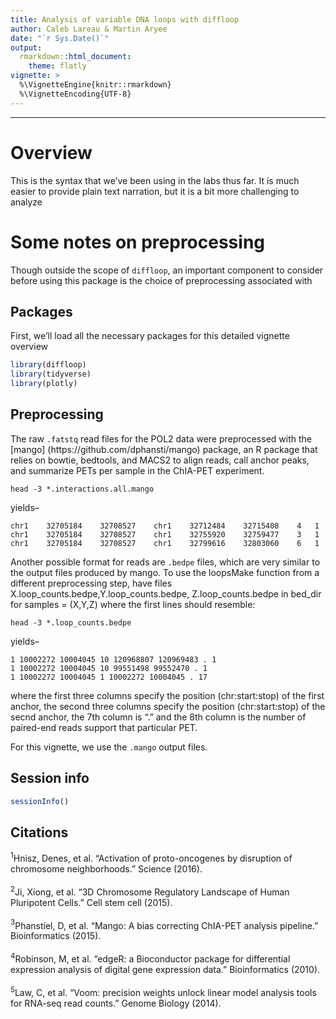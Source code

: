 ```yaml
---
title: Analysis of variable DNA loops with diffloop
author: Caleb Lareau & Martin Aryee
date: "`r Sys.Date()`"
output:
  rmarkdown::html_document:
    theme: flatly
vignette: >
  %\VignetteEngine{knitr::rmarkdown}
  %\VignetteEncoding{UTF-8}
---
```

***

# Overview
This is the syntax that we've been using in the labs thus far. It is much easier to provide plain text narration, but it is a bit more challenging to analyze 

# Some notes on preprocessing
Though outside the scope of `diffloop`, an important component to consider before using this package is the choice of preprocessing associated with 

## Packages
First, we'll load all the necessary packages for this detailed vignette overview

```r
library(diffloop)
library(tidyverse)
library(plotly)
```

## Preprocessing

The raw `.fatstq` read files for the POL2 data were preprocessed with the [mango] (https://github.com/dphansti/mango) package, an R package that relies on bowtie, bedtools, and MACS2 to align reads, call anchor peaks, and summarize PETs per sample in the ChIA-PET experiment.

```
head -3 *.interactions.all.mango
```
yields-- 
```
chr1    32705184    32708527    chr1    32712484    32715408    4   1
chr1    32705184    32708527    chr1    32755920    32759477    3   1
chr1    32705184    32708527    chr1    32799616    32803060    6   1
```

Another possible format for reads are `.bedpe` files, which are very similar to the output files produced by mango. To use the loopsMake function from a different preprocessing step, have files X.loop_counts.bedpe,Y.loop_counts.bedpe, Z.loop_counts.bedpe in bed_dir for samples = (X,Y,Z) where the first lines should resemble:

```
head -3 *.loop_counts.bedpe
```
yields--
```
1 10002272 10004045 10 120968807 120969483 . 1
1 10002272 10004045 10 99551498 99552470 . 1
1 10002272 10004045 1 10002272 10004045 . 17
```

where the first three columns specify the position (chr:start:stop) of the first anchor, the second three columns specify the position (chr:start:stop) of the secnd anchor, the 7th column is “.” and the 8th column is the number of paired-end reads support that particular PET.

For this vignette, we use the `.mango` output files. 

## Session info

```r
sessionInfo()
```

## Citations

$^1$Hnisz, Denes, et al. "Activation of proto-oncogenes by disruption of
chromosome neighborhoods." Science (2016). <br><br>
$^2$Ji, Xiong, et al. "3D Chromosome Regulatory Landscape of Human Pluripotent
Cells." Cell stem cell (2015).<br><br>
$^3$Phanstiel, D, et al. "Mango: A bias correcting ChIA-PET analysis pipeline."
Bioinformatics (2015). <br><br>
$^4$Robinson, M, et al. "edgeR: a Bioconductor package for differential expression
analysis of digital gene expression data." Bioinformatics (2010). <br><br>
$^5$Law, C, et al. "Voom: precision weights unlock linear model analysis tools
for RNA-seq read counts." Genome Biology (2014). 